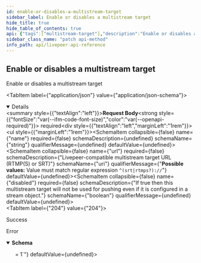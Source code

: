 ```yaml
---
id: enable-or-disables-a-multistream-target
sidebar_label: Enable or disables a multistream target
hide_title: true
hide_table_of_contents: true
api: {"tags":["multistream-target"],"description":"Enable or disables a multistream target","requestBody":{"required":true,"content":{"application/json":{"schema":{"required":[],"table":null,"type":"object","additionalProperties":false,"properties":{"id":{"type":"string","readOnly":true,"example":"09F8B46C-61A0-4254-9875-F71F4C605BC7"},"name":{"type":"string"},"url":{"type":"string","writeOnly":true,"description":"Livepeer-compatible multistream target URL (RTMP(S) or SRT)","example":"rtmps://live.my-service.tv/channel/secretKey","format":"uri","pattern":"^(srt|rtmps?)://"},"disabled":{"type":"boolean","description":"If true then this multistream target will not be used for pushing even if it is configured in a stream object."},"userId":{"type":"string","readOnly":true,"example":"66E2161C-7670-4D05-B71D-DA2D6979556F","index":true},"createdAt":{"type":"number","readOnly":true,"description":"Timestamp (in milliseconds) at which multistream target object was created","example":1587667174725}}}}}},"responses":{"204":{"description":"Success"},"default":{"description":"Error","content":{"application/json":{"schema":{"required":["errors"],"type":"object","properties":{"errors":{"type":"array","minItems":1,"items":{"type":"string","example":["id not provided","user not found"]}}}}}}}},"method":"patch","path":"/multistream/target/{id}","jsonRequestBodyExample":{"id":"09F8B46C-61A0-4254-9875-F71F4C605BC7","name":"string","url":"rtmps://live.my-service.tv/channel/secretKey","disabled":true,"userId":"66E2161C-7670-4D05-B71D-DA2D6979556F","createdAt":1587667174725},"info":{"title":"Livepeer API Reference","version":"0.0.1-alpha.0"},"postman":{"name":"Enable or disables a multistream target","description":{"content":"Enable or disables a multistream target","type":"text/plain"},"url":{"path":["multistream","target",":id"],"host":["{{baseUrl}}"],"query":[],"variable":[{"disabled":false,"description":{"content":"(Required) ID of the multistream target","type":"text/plain"},"type":"any","value":"","key":"id"}]},"header":[{"key":"Content-Type","value":"application/json"},{"key":"Accept","value":"application/json"}],"method":"PATCH","body":{"mode":"raw","raw":"\"\"","options":{"raw":{"language":"json"}}}}}
sidebar_class_name: "patch api-method"
info_path: api/livepeer-api-reference
---
```



## Enable or disables a multistream target



Enable or disables a multistream target

<MimeTabs><TabItem label={"application/json"} value={"application/json-schema"}><details style={{}} data-collapsed={false} open={true}><summary style={{"textAlign":"left"}}><strong>Request Body</strong><strong style={{"fontSize":"var(--ifm-code-font-size)","color":"var(--openapi-required)"}}> required</strong></summary><div style={{"textAlign":"left","marginLeft":"1rem"}}></div><ul style={{"marginLeft":"1rem"}}><SchemaItem collapsible={false} name={"name"} required={false} schemaDescription={undefined} schemaName={"string"} qualifierMessage={undefined} defaultValue={undefined}></SchemaItem><SchemaItem collapsible={false} name={"url"} required={false} schemaDescription={"Livepeer-compatible multistream target URL (RTMP(S) or SRT)"} schemaName={"uri"} qualifierMessage={"**Possible values:** Value must match regular expression `^(srt|rtmps?)://`"} defaultValue={undefined}></SchemaItem><SchemaItem collapsible={false} name={"disabled"} required={false} schemaDescription={"If true then this multistream target will not be used for pushing even if it is configured in a stream object."} schemaName={"boolean"} qualifierMessage={undefined} defaultValue={undefined}></SchemaItem></ul></details></TabItem></MimeTabs><div><ApiTabs><TabItem label={"204"} value={"204"}><div>

Success

</div><div></div></TabItem><TabItem label={"default"} value={"default"}><div>

Error

</div><div><MimeTabs groupId={"mime-type"}><TabItem label={"application/json"} value={"application/json"}><SchemaTabs groupId={"schema-tabs"}><TabItem label={"Schema"} value={"Schema"}><details style={{}} data-collapsed={false} open={true}><summary style={{"textAlign":"left"}}><strong>Schema</strong></summary><div style={{"textAlign":"left","marginLeft":"1rem"}}></div><ul style={{"marginLeft":"1rem"}}><SchemaItem collapsible={false} name={"errors"} required={false} schemaDescription={undefined} schemaName={"string[]"} qualifierMessage={"**Possible values:** `>= 1`"} defaultValue={undefined}></SchemaItem></ul></details></TabItem></SchemaTabs></TabItem></MimeTabs></div></TabItem></ApiTabs></div>
      